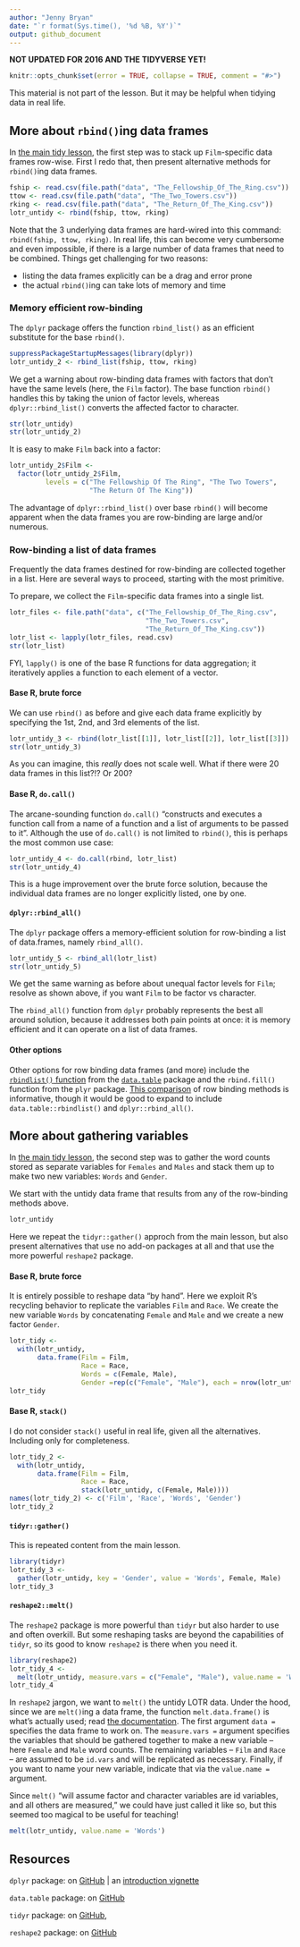 ```yaml
---
author: "Jenny Bryan"
date: "`r format(Sys.time(), '%d %B, %Y')`"
output: github_document
---
```


**NOT UPDATED FOR 2016 AND THE TIDYVERSE YET!**

```r
knitr::opts_chunk$set(error = TRUE, collapse = TRUE, comment = "#>")
```

This material is not part of the lesson. But it may be helpful when tidying data in real life.

## More about `rbind()`ing data frames

In [the main tidy lesson](02-tidy.md), the first step was to stack up `Film`-specific data frames row-wise. First I redo that, then present alternative methods for `rbind()`ing data frames.

```r
fship <- read.csv(file.path("data", "The_Fellowship_Of_The_Ring.csv"))
ttow <- read.csv(file.path("data", "The_Two_Towers.csv"))
rking <- read.csv(file.path("data", "The_Return_Of_The_King.csv"))  
lotr_untidy <- rbind(fship, ttow, rking)
```

Note that the 3 underlying data frames are hard-wired into this command: `rbind(fship, ttow, rking)`. In real life, this can become very cumbersome and even impossible, if there is a large number of data frames that need to be combined. Things get challenging for two reasons:

  * listing the data frames explicitly can be a drag and error prone
  * the actual `rbind()`ing can take lots of memory and time
  
### Memory efficient row-binding

The `dplyr` package offers the function `rbind_list()` as an efficient substitute for the base `rbind()`.

```r
suppressPackageStartupMessages(library(dplyr))
lotr_untidy_2 <- rbind_list(fship, ttow, rking)
```

We get a warning about row-binding data frames with factors that don't have the same levels (here, the `Film` factor). The base function `rbind()` handles this by taking the union of factor levels, whereas `dplyr::rbind_list()` converts the affected factor to character.

```r
str(lotr_untidy)
str(lotr_untidy_2)
```

It is easy to make `Film` back into a factor:

```r
lotr_untidy_2$Film <-
  factor(lotr_untidy_2$Film,
         levels = c("The Fellowship Of The Ring", "The Two Towers",
                    "The Return Of The King"))
```

The advantage of `dplyr::rbind_list()` over base `rbind()` will become apparent when the data frames you are row-binding are large and/or numerous. 

### Row-binding a list of data frames

Frequently the data frames destined for row-binding are collected together in a list. Here are several ways to proceed, starting with the most primitive.

To prepare, we collect the `Film`-specific data frames into a single list.

```r
lotr_files <- file.path("data", c("The_Fellowship_Of_The_Ring.csv",
                                  "The_Two_Towers.csv",
                                  "The_Return_Of_The_King.csv"))
lotr_list <- lapply(lotr_files, read.csv)
str(lotr_list)
```

FYI, `lapply()` is one of the base R functions for data aggregation; it iteratively applies a function to each element of a vector.

#### Base R, brute force

We can use `rbind()` as before and give each data frame explicitly by specifying the 1st, 2nd, and 3rd elements of the list.

```r
lotr_untidy_3 <- rbind(lotr_list[[1]], lotr_list[[2]], lotr_list[[3]])
str(lotr_untidy_3)
```

As you can imagine, this *really* does not scale well. What if there were 20 data frames in this list?!? Or 200?

#### Base R, `do.call()`

The arcane-sounding function `do.call()` "constructs and executes a function call from a name of a function and a list of arguments to be passed to it". Although the use of `do.call()` is not limited to `rbind()`, this is perhaps the most common use case:

```r
lotr_untidy_4 <- do.call(rbind, lotr_list)
str(lotr_untidy_4)
```

This is a huge improvement over the brute force solution, because the individual data frames are no longer explicitly listed, one by one.

#### `dplyr::rbind_all()`

The `dplyr` package offers a memory-efficient solution for row-binding a list of data.frames, namely `rbind_all()`.

```r
lotr_untidy_5 <- rbind_all(lotr_list)
str(lotr_untidy_5)
```

We get the same warning as before about unequal factor levels for `Film`; resolve as shown above, if you want `Film` to be factor vs character.

The `rbind_all()` function from `dplyr` probably represents the best all around solution, because it addresses both pain points at once: it is memory efficient and it can operate on a list of data frames.

#### Other options

Other options for row binding data frames (and more) include the [`rbindlist()` function](http://stackoverflow.com/questions/15673550/why-is-rbindlist-better-than-rbind) from the [`data.table`](https://github.com/Rdatatable/data.table/) package and the `rbind.fill()` function from the `plyr` package. [This comparison](http://rcrastinate.blogspot.ca/2013/05/the-rbinding-race-for-vs-docall-vs.html) of row binding methods is informative, though it would be good to expand to include `data.table::rbindlist()` and `dplyr::rbind_all()`.

## More about gathering variables

In [the main tidy lesson](02-tidy.md), the second step was to gather the word counts stored as separate variables for `Females` and `Males` and stack them up to make two new variables: `Words` and `Gender`.

We start with the untidy data frame that results from any of the row-binding methods above.

```r
lotr_untidy
```

Here we repeat the `tidyr::gather()` approch from the main lesson, but also present alternatives that use no add-on packages at all and that use the more powerful `reshape2` package.

#### Base R, brute force

It is entirely possible to reshape data "by hand". Here we exploit R's recycling behavior to replicate the variables `Film` and `Race`. We create the new variable `Words` by concatenating `Female` and `Male` and we create a new factor `Gender`.

```r
lotr_tidy <-
  with(lotr_untidy,
       data.frame(Film = Film,
                  Race = Race,
                  Words = c(Female, Male),
                  Gender =rep(c("Female", "Male"), each = nrow(lotr_untidy))))
lotr_tidy
```

#### Base R, `stack()`

I do not consider `stack()` useful in real life, given all the alternatives. Including only for completeness.

```r
lotr_tidy_2 <-
  with(lotr_untidy,
       data.frame(Film = Film,
                  Race = Race,
                  stack(lotr_untidy, c(Female, Male))))
names(lotr_tidy_2) <- c('Film', 'Race', 'Words', 'Gender')
lotr_tidy_2
```

#### `tidyr::gather()`

This is repeated content from the main lesson.

```r
library(tidyr)
lotr_tidy_3 <-
  gather(lotr_untidy, key = 'Gender', value = 'Words', Female, Male)
lotr_tidy_3
```

#### `reshape2::melt()`

The `reshape2` package is more powerful than `tidyr` but also harder to use and often overkill. But some reshaping tasks are beyond the capabilities of `tidyr`, so its good to know `reshape2` is there when you need it.

```r
library(reshape2)
lotr_tidy_4 <-
  melt(lotr_untidy, measure.vars = c("Female", "Male"), value.name = 'Words')
lotr_tidy_4
```

In `reshape2` jargon, we want to `melt()` the untidy LOTR data. Under the hood, since we are `melt()`ing a data frame, the function `melt.data.frame()` is what's  actually used; read [the documentation](http://www.rdocumentation.org/packages/reshape2/functions/melt.data.frame). The first argument `data =` specifies the data frame to work on. The `measure.vars =` argument specifies the variables that should be gathered together to make a new variable -- here `Female` and `Male` word counts. The remaining variables -- `Film` and `Race` -- are assumed to be `id.vars` and will be replicated as necessary. Finally, if you want to name your new variable, indicate that via the `value.name =` argument.

Since `melt()` "will assume factor and character variables are id variables, and all others are measured," we could have just called it like so, but this seemed too magical to be useful for teaching!

```r
melt(lotr_untidy, value.name = 'Words')
```

## Resources

`dplyr` package: on [GitHub](https://github.com/hadley/dplyr) | an [introduction vignette](http://cran.rstudio.com/web/packages/dplyr/vignettes/introduction.html)

`data.table` package: on [GitHub](https://github.com/Rdatatable/data.table/)

`tidyr` package: on [GitHub](https://github.com/hadley/tidyr),

`reshape2` package: on [GitHub](https://github.com/hadley/reshape)

